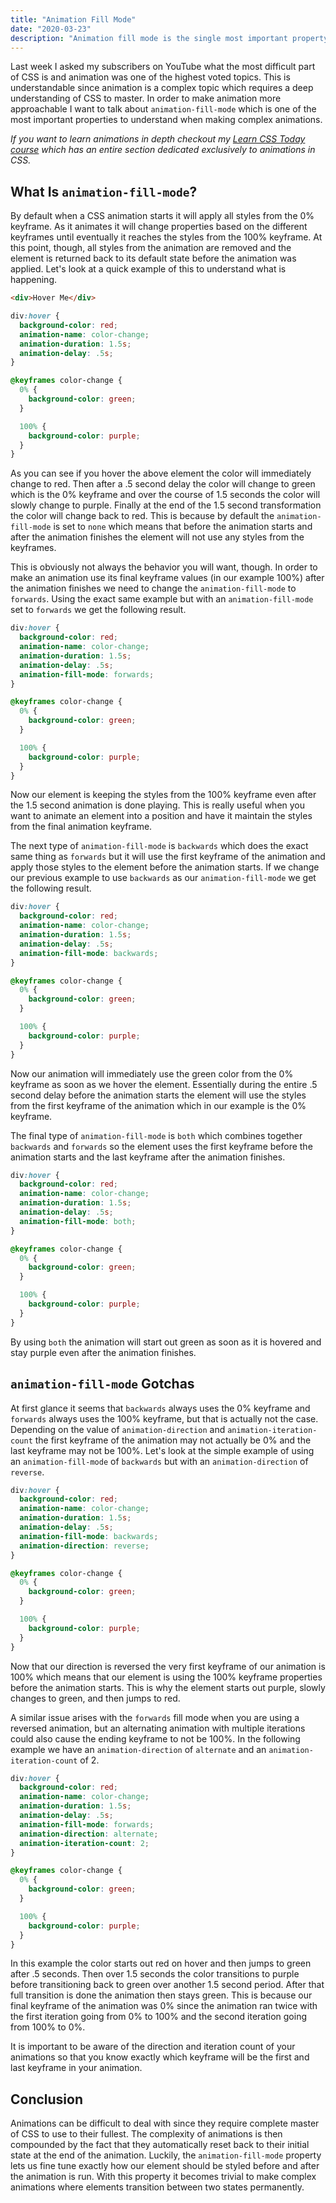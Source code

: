 ```yaml
---
title: "Animation Fill Mode"
date: "2020-03-23"
description: "Animation fill mode is the single most important property of CSS animations to understand so in this article I will be breaking down exactly how to use animation fill mode and what it does."
---
```



Last week I asked my subscribers on YouTube what the most difficult part of CSS is and animation was one of the highest voted topics. This is understandable since animation is a complex topic which requires a deep understanding of CSS to master. In order to make animation more approachable I want to talk about `animation-fill-mode` which is one of the most important properties to understand when making complex animations.

*If you want to learn animations in depth checkout my [Learn CSS Today course](https://courses.webdevsimplified.com/learn-css-today) which has an entire section dedicated exclusively to animations in CSS.*

## What Is `animation-fill-mode`?

By default when a CSS animation starts it will apply all styles from the 0% keyframe. As it animates it will change properties based on the different keyframes until eventually it reaches the styles from the 100% keyframe. At this point, though, all styles from the animation are removed and the element is returned back to its default state before the animation was applied. Let's look at a quick example of this to understand what is happening.
```html
<div>Hover Me</div>
```

```css
div:hover {
  background-color: red;
  animation-name: color-change;
  animation-duration: 1.5s;
  animation-delay: .5s;
}

@keyframes color-change {
  0% {
    background-color: green;
  }

  100% {
    background-color: purple;
  }
}
```

<AnimationFillModeExample duration="1.5s" delay=".5s" fillMode="none" />

As you can see if you hover the above element the color will immediately change to red. Then after a .5 second delay the color will change to green which is the 0% keyframe and over the course of 1.5 seconds the color will slowly change to purple. Finally at the end of the 1.5 second transformation the color will change back to red. This is because by default the `animation-fill-mode` is set to `none` which means that before the animation starts and after the animation finishes the element will not use any styles from the keyframes.

This is obviously not always the behavior you will want, though. In order to make an animation use its final keyframe values (in our example 100%) after the animation finishes we need to change the `animation-fill-mode` to `forwards`. Using the exact same example but with an `animation-fill-mode` set to `forwards` we get the following result.

```css {6}
div:hover {
  background-color: red;
  animation-name: color-change;
  animation-duration: 1.5s;
  animation-delay: .5s;
  animation-fill-mode: forwards;
}

@keyframes color-change {
  0% {
    background-color: green;
  }

  100% {
    background-color: purple;
  }
}
```

<AnimationFillModeExample duration="1.5s" delay=".5s" fillMode="forwards" />

Now our element is keeping the styles from the 100% keyframe even after the 1.5 second animation is done playing. This is really useful when you want to animate an element into a position and have it maintain the styles from the final animation keyframe.

The next type of `animation-fill-mode` is `backwards` which does the exact same thing as `forwards` but it will use the first keyframe of the animation and apply those styles to the element before the animation starts. If we change our previous example to use `backwards` as our `animation-fill-mode` we get the following result.

```css {6}
div:hover {
  background-color: red;
  animation-name: color-change;
  animation-duration: 1.5s;
  animation-delay: .5s;
  animation-fill-mode: backwards;
}

@keyframes color-change {
  0% {
    background-color: green;
  }

  100% {
    background-color: purple;
  }
}
```

<AnimationFillModeExample duration="1.5s" delay=".5s" fillMode="backwards" />

Now our animation will immediately use the green color from the 0% keyframe as soon as we hover the element. Essentially during the entire .5 second delay before the animation starts the element will use the styles from the first keyframe of the animation which in our example is the 0% keyframe.

The final type of `animation-fill-mode` is `both` which combines together `backwards` and `forwards` so the element uses the first keyframe before the animation starts and the last keyframe after the animation finishes.

```css {6}
div:hover {
  background-color: red;
  animation-name: color-change;
  animation-duration: 1.5s;
  animation-delay: .5s;
  animation-fill-mode: both;
}

@keyframes color-change {
  0% {
    background-color: green;
  }

  100% {
    background-color: purple;
  }
}
```

<AnimationFillModeExample duration="1.5s" delay=".5s" fillMode="both" />

By using `both` the animation will start out green as soon as it is hovered and stay purple even after the animation finishes.

## `animation-fill-mode` Gotchas

At first glance it seems that `backwards` always uses the 0% keyframe and `forwards` always uses the 100% keyframe, but that is actually not the case. Depending on the value of `animation-direction` and `animation-iteration-count` the first keyframe of the animation may not actually be 0% and the last keyframe may not be 100%.  Let's look at the simple example of using an `animation-fill-mode` of `backwards` but with an `animation-direction` of `reverse`.

```css {6,7}
div:hover {
  background-color: red;
  animation-name: color-change;
  animation-duration: 1.5s;
  animation-delay: .5s;
  animation-fill-mode: backwards;
  animation-direction: reverse;
}

@keyframes color-change {
  0% {
    background-color: green;
  }

  100% {
    background-color: purple;
  }
}
```

<AnimationFillModeExample duration="1.5s" delay=".5s" fillMode="backwards" direction="reverse" />

Now that our direction is reversed the very first keyframe of our animation is 100% which means that our element is using the 100% keyframe properties before the animation starts. This is why the element starts out purple, slowly changes to green, and then jumps to red.

A similar issue arises with the `forwards` fill mode when you are using a reversed animation, but an alternating animation with multiple iterations could also cause the ending keyframe to not be 100%. In the following example we have an `animation-direction` of `alternate` and an `animation-iteration-count` of 2.

```css {6-8}
div:hover {
  background-color: red;
  animation-name: color-change;
  animation-duration: 1.5s;
  animation-delay: .5s;
  animation-fill-mode: forwards;
  animation-direction: alternate;
  animation-iteration-count: 2;
}

@keyframes color-change {
  0% {
    background-color: green;
  }

  100% {
    background-color: purple;
  }
}
```

<AnimationFillModeExample duration="1.5s" delay=".5s" fillMode="forwards" direction="alternate" iterations={2} />

In this example the color starts out red on hover and then jumps to green after .5 seconds. Then over 1.5 seconds the color transitions to purple before transitioning back to green over another 1.5 second period. After that full transition is done the animation then stays green. This is because our final keyframe of the animation was 0% since the animation ran twice with the first iteration going from 0% to 100% and the second iteration going from 100% to 0%.

It is important to be aware of the direction and iteration count of your animations so that you know exactly which keyframe will be the first and last keyframe in your animation.

## Conclusion

Animations can be difficult to deal with since they require complete master of CSS to use to their fullest. The complexity of animations is then compounded by the fact that they automatically reset back to their initial state at the end of the animation. Luckily, the `animation-fill-mode` property lets us fine tune exactly how our element should be styled before and after the animation is run. With this property it becomes trivial to make complex animations where elements transition between two states permanently.